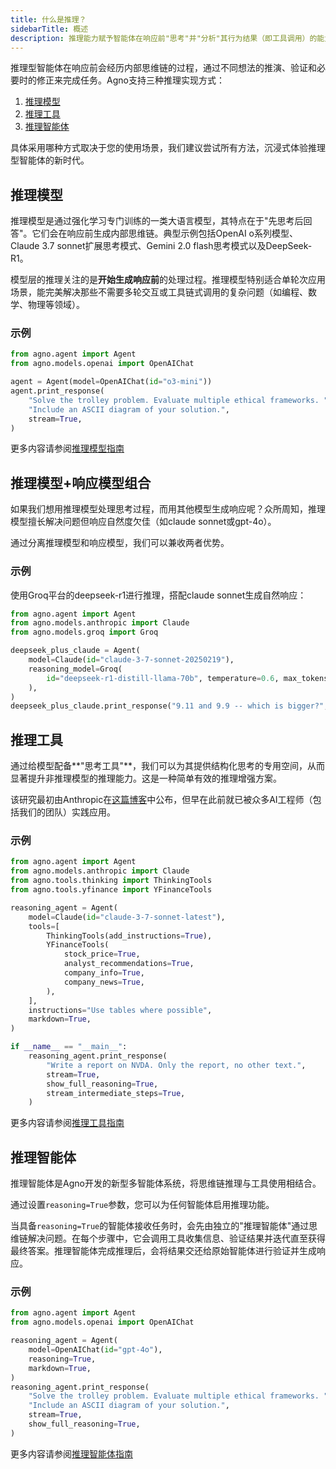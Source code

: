 ```yaml
---
title: 什么是推理？
sidebarTitle: 概述
description: 推理能力赋予智能体在响应前"思考"并"分析"其行为结果（即工具调用）的能力，从而显著提升智能体解决需要连续工具调用问题的能力。
---
```

推理型智能体在响应前会经历内部思维链的过程，通过不同想法的推演、验证和必要时的修正来完成任务。Agno支持三种推理实现方式：
1. [推理模型](#reasoning-models)
2. [推理工具](#reasoning-tools)
3. [推理智能体](#reasoning-agents)

具体采用哪种方式取决于您的使用场景，我们建议尝试所有方法，沉浸式体验推理型智能体的新时代。

## 推理模型

推理模型是通过强化学习专门训练的一类大语言模型，其特点在于"先思考后回答"。它们会在响应前生成内部思维链。典型示例包括OpenAI o系列模型、Claude 3.7 sonnet扩展思考模式、Gemini 2.0 flash思考模式以及DeepSeek-R1。

模型层的推理关注的是**开始生成响应前**的处理过程。推理模型特别适合单轮次应用场景，能完美解决那些不需要多轮交互或工具链式调用的复杂问题（如编程、数学、物理等领域）。

### 示例

```python o3_mini.py
from agno.agent import Agent
from agno.models.openai import OpenAIChat

agent = Agent(model=OpenAIChat(id="o3-mini"))
agent.print_response(
    "Solve the trolley problem. Evaluate multiple ethical frameworks. "
    "Include an ASCII diagram of your solution.",
    stream=True,
)
```

更多内容请参阅[推理模型指南](/reasoning/reasoning-models)

## 推理模型+响应模型组合

如果我们想用推理模型处理思考过程，而用其他模型生成响应呢？众所周知，推理模型擅长解决问题但响应自然度欠佳（如claude sonnet或gpt-4o）。

通过分离推理模型和响应模型，我们可以兼收两者优势。

### 示例

使用Groq平台的deepseek-r1进行推理，搭配claude sonnet生成自然响应：

```python deepseek_plus_claude.py
from agno.agent import Agent
from agno.models.anthropic import Claude
from agno.models.groq import Groq

deepseek_plus_claude = Agent(
    model=Claude(id="claude-3-7-sonnet-20250219"),
    reasoning_model=Groq(
        id="deepseek-r1-distill-llama-70b", temperature=0.6, max_tokens=1024, top_p=0.95
    ),
)
deepseek_plus_claude.print_response("9.11 and 9.9 -- which is bigger?", stream=True)
```

## 推理工具

通过给模型配备**"思考工具"**，我们可以为其提供结构化思考的专用空间，从而显著提升非推理模型的推理能力。这是一种简单有效的推理增强方案。

该研究最初由Anthropic在[这篇博客](https://www.anthropic.com/engineering/claude-think-tool)中公布，但早在此前就已被众多AI工程师（包括我们的团队）实践应用。

### 示例

```python claude_thinking_tools.py
from agno.agent import Agent
from agno.models.anthropic import Claude
from agno.tools.thinking import ThinkingTools
from agno.tools.yfinance import YFinanceTools

reasoning_agent = Agent(
    model=Claude(id="claude-3-7-sonnet-latest"),
    tools=[
        ThinkingTools(add_instructions=True),
        YFinanceTools(
            stock_price=True,
            analyst_recommendations=True,
            company_info=True,
            company_news=True,
        ),
    ],
    instructions="Use tables where possible",
    markdown=True,
)

if __name__ == "__main__":
    reasoning_agent.print_response(
        "Write a report on NVDA. Only the report, no other text.",
        stream=True,
        show_full_reasoning=True,
        stream_intermediate_steps=True,
    )
```

更多内容请参阅[推理工具指南](/reasoning/reasoning-tools)

## 推理智能体

推理智能体是Agno开发的新型多智能体系统，将思维链推理与工具使用相结合。

通过设置`reasoning=True`参数，您可以为任何智能体启用推理功能。

当具备`reasoning=True`的智能体接收任务时，会先由独立的"推理智能体"通过思维链解决问题。在每个步骤中，它会调用工具收集信息、验证结果并迭代直至获得最终答案。推理智能体完成推理后，会将结果交还给原始智能体进行验证并生成响应。

### 示例

```python reasoning_agent.py
from agno.agent import Agent
from agno.models.openai import OpenAIChat

reasoning_agent = Agent(
    model=OpenAIChat(id="gpt-4o"),
    reasoning=True,
    markdown=True,
)
reasoning_agent.print_response(
    "Solve the trolley problem. Evaluate multiple ethical frameworks. "
    "Include an ASCII diagram of your solution.",
    stream=True,
    show_full_reasoning=True,
)
```

更多内容请参阅[推理智能体指南](/reasoning/reasoning-agents)